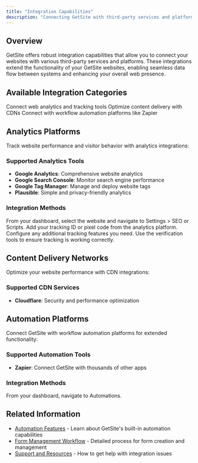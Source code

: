 ```yaml
---
title: "Integration Capabilities"
description: "Connecting GetSite with third-party services and platforms"
---
```


## Overview

GetSite offers robust integration capabilities that allow you to connect your websites with various third-party services and platforms. These integrations extend the functionality of your GetSite websites, enabling seamless data flow between systems and enhancing your overall web presence.

## Available Integration Categories

<CardGroup cols={2}>
  <Card title="Analytics" icon="chart-line">
    Connect web analytics and tracking tools
  </Card>
  <Card title="Content Delivery" icon="network-wired">
    Optimize content delivery with CDNs
  </Card>
  <Card title="Automation" icon="robot">
    Connect with workflow automation platforms like Zapier
  </Card>
</CardGroup>

## Analytics Platforms

Track website performance and visitor behavior with analytics integrations:

### Supported Analytics Tools

- **Google Analytics**: Comprehensive website analytics
- **Google Search Console**: Monitor search engine performance
- **Google Tag Manager**: Manage and deploy website tags
- **Plausible**: Simple and privacy-friendly analytics

### Integration Methods

<Steps>
  <Step title="Access Website Settings">
    From your dashboard, select the website and navigate to Settings > SEO or
    Scripts.
  </Step>
  <Step title="Enter Tracking ID">
    Add your tracking ID or pixel code from the analytics platform.
  </Step>
  <Step title="Enable Enhanced Features">
    Configure any additional tracking features you need.
  </Step>
  <Step title="Verify Installation">
    Use the verification tools to ensure tracking is working correctly.
  </Step>
</Steps>

## Content Delivery Networks

Optimize your website performance with CDN integrations:

### Supported CDN Services

- **Cloudflare**: Security and performance optimization

## Automation Platforms

Connect GetSite with workflow automation platforms for extended functionality:

### Supported Automation Tools

- **Zapier**: Connect GetSite with thousands of other apps

### Integration Methods

<Steps>
  <Step title="Access Automations">
    From your dashboard, navigate to Automations.
  </Step>
</Steps>

## Related Information

- [Automation Features](/features/automation) - Learn about GetSite's built-in automation capabilities
- [Form Management Workflow](/workflows/form-management) - Detailed process for form creation and management
- [Support and Resources](/resources/support) - How to get help with integration issues
